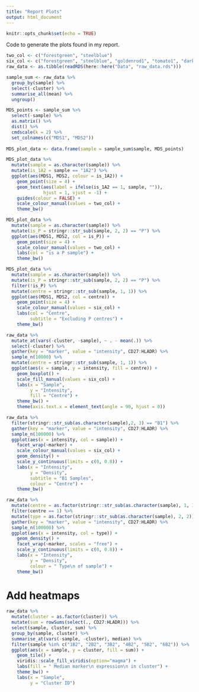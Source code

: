 ```yaml
---
title: "Report Plots"
output: html_document
---
```


```r
knitr::opts_chunk$set(echo = TRUE)
```

Code to generate the plots found in my report. 

```r
two_col <- c("forestgreen", "steelblue")
six_col <- c("forestgreen", "steelblue", "goldenrod1", "tomato1", "darkturquoise", "mediumorchid1")
raw_data <- as.tibble(readRDS(here::here("Data", "raw_data.rds")))
```

```r
sample_sum <- raw_data %>% 
  group_by(sample) %>% 
  select(-cluster) %>% 
  summarise_all(mean) %>% 
  ungroup()

MDS_points <- sample_sum %>% 
  select(-sample) %>% 
  as.matrix() %>% 
  dist() %>% 
  cmdscale(k = 2) %>% 
  set_colnames(c("MDS1", "MDS2"))
  
MDS_plot_data <- data.frame(sample = sample_sum$sample, MDS_points)
```

```r
MDS_plot_data %>% 
  mutate(sample = as.character(sample)) %>% 
  mutate(is_1A2 = sample == "1A2") %>% 
  ggplot(aes(MDS1, MDS2, colour = is_1A2)) + 
    geom_point(size = 4) + 
    geom_text(aes(label = ifelse(is_1A2 == 1, sample, "")),
              hjust = 1, vjust = -1) + 
    guides(colour = FALSE) + 
    scale_colour_manual(values = two_col) + 
    theme_bw()
```

```r
MDS_plot_data %>% 
  mutate(sample = as.character(sample)) %>% 
  mutate(is_P = stringr::str_sub(sample, 2, 2) == "P") %>% 
  ggplot(aes(MDS1, MDS2, col = is_P)) + 
    geom_point(size = 4) + 
    scale_colour_manual(values = two_col) + 
    labs(col = "is a P sample") + 
    theme_bw()
```

```r
MDS_plot_data %>% 
  mutate(sample = as.character(sample)) %>% 
  mutate(is_P = stringr::str_sub(sample, 2, 2) == "P") %>% 
  filter(!is_P) %>% 
  mutate(centre = stringr::str_sub(sample, 1, 1)) %>% 
  ggplot(aes(MDS1, MDS2, col = centre)) + 
    geom_point(size = 4) + 
    scale_colour_manual(values = six_col) + 
    labs(col = "Centre", 
         subtitle = "Excluding P centres") + 
    theme_bw()
```

```r
raw_data %>% 
  mutate_at(vars(-cluster, -sample), ~ . - mean(.)) %>% 
  select(-cluster) %>% 
  gather(key = "marker", value = "intensity", CD27:HLADR) %>% 
  sample_n(10000) %>% 
  mutate(centre = stringr::str_sub(sample, 1, 1)) %>% 
  ggplot(aes(x = sample, y = intensity, fill = centre)) + 
    geom_boxplot() + 
    scale_fill_manual(values = six_col) + 
    labs(x = "Sample", 
         y = "Intensity", 
         fill = "Centre") + 
    theme_bw() + 
    theme(axis.text.x = element_text(angle = 90, hjust = 0))
```


```r
raw_data %>% 
  filter(stringr::str_sub(as.character(sample),2, 3) == "B1") %>% 
  gather(key = "marker", value = "intensity", CD27:HLADR) %>% 
  sample_n(100000) %>% 
  ggplot(aes(x = intensity, col = sample)) + 
    facet_wrap(~marker) + 
    scale_colour_manual(values = six_col) + 
    geom_density() + 
    scale_y_continuous(limits = c(0, 0.8)) + 
    labs(x = "Intensity", 
         y = "Density", 
         subtitle = "B1 Samples", 
         colour = "Centre") + 
    theme_bw()
```

```r
raw_data %>% 
  mutate(centre = as.factor(stringr::str_sub(as.character(sample), 1, 1))) %>% 
  filter(centre == 1) %>% 
  mutate(type = as.factor(stringr::str_sub(as.character(sample), 2, 2))) %>% 
  gather(key = "marker", value = "intensity", CD27:HLADR) %>%
  sample_n(100000) %>% 
  ggplot(aes(x = intensity, col = type)) + 
    geom_density() + 
    facet_wrap(~marker, scales = "free") + 
    scale_y_continuous(limits = c(0, 0.8)) + 
    labs(x = "Intensity", 
         y = "Density", 
         colour = " Type\n of sample") + 
    theme_bw()
```

# Add heatmaps

```r
raw_data %>% 
  mutate(cluster = as.factor(cluster)) %>% 
  mutate(sum = rowSums(select(., CD27:HLADR))) %>% 
  select(sample, cluster, sum) %>% 
  group_by(sample, cluster) %>% 
  summarise_at(vars(-sample, -cluster), median) %>% 
  filter(sample %in% c("1B2", "2B2", "3B2", "4B2", "5B2", "6B2")) %>% 
  ggplot(aes(x = sample, y = cluster, fill = sum)) + 
    geom_tile() + 
    viridis::scale_fill_viridis(option="magma") + 
    labs(fill = " Median marker\n expression\n in cluster") + 
    theme_bw() + 
    labs(x = "Sample",
         y = "Cluster ID")
```






